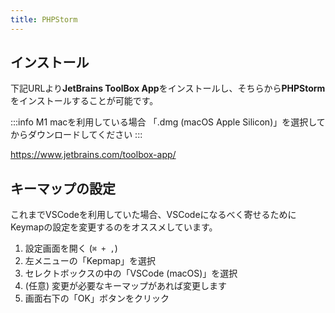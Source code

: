 ```yaml
---
title: PHPStorm
---
```


## インストール

下記URLより**JetBrains ToolBox App**をインストールし、そちらから**PHPStorm**をインストールすることが可能です。

:::info M1 macを利用している場合
「.dmg (macOS Apple Silicon)」を選択してからダウンロードしてください
:::

https://www.jetbrains.com/toolbox-app/


## キーマップの設定

これまでVSCodeを利用していた場合、VSCodeになるべく寄せるためにKeymapの設定を変更するのをオススメしています。

1. 設定画面を開く (`⌘ + ,`)
2. 左メニューの「Kepmap」を選択
3. セレクトボックスの中の「VSCode (macOS)」を選択
4. (任意) 変更が必要なキーマップがあれば変更します
5. 画面右下の「OK」ボタンをクリック